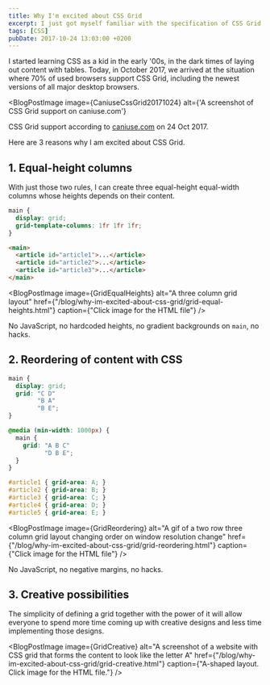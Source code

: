 ```yaml
---
title: Why I'm excited about CSS Grid
excerpt: I just got myself familiar with the specification of CSS Grid and cried a single tear of joy. Here's why.
tags: [CSS]
pubDate: 2017-10-24 13:03:00 +0200
---
```



I started learning CSS as a kid in the early '00s, in the dark times of laying out content with tables. Today, in October 2017, we arrived at the situation where 70% of used browsers support CSS Grid, including the newest versions of all major desktop browsers.

<BlogPostImage
  image={CaniuseCssGrid20171024}
  alt={'A screenshot of CSS Grid support on caniuse.com'}
>
  <Fragment slot="caption">CSS Grid support according to <a href="https://caniuse.com/#feat=css-grid">caniuse.com</a> on 24 Oct 2017.</Fragment>
</BlogPostImage>

Here are 3 reasons why I am excited about CSS Grid.

## 1. Equal-height columns

With just those two rules, I can create three equal-height equal-width columns whose heights depends on their content.

```css
main {
  display: grid;
  grid-template-columns: 1fr 1fr 1fr;
}
```

```html
<main>
  <article id="article1">...</article>
  <article id="article2">...</article>
  <article id="article3">...</article>
</main>
```

<BlogPostImage
  image={GridEqualHeights}
  alt="A three column grid layout"
  href={"/blog/why-im-excited-about-css-grid/grid-equal-heights.html"}
  caption={"Click image for the HTML file"}
/>

No JavaScript, no hardcoded heights, no gradient backgrounds on `main`, no hacks.

## 2. Reordering of content with CSS

```css
main {
  display: grid;
  grid: "C D"
        "B A"
        "B E";
}

@media (min-width: 1000px) {
  main {
    grid: "A B C"
          "D B E";
  }
}

#article1 { grid-area: A; }
#article2 { grid-area: B; }
#article3 { grid-area: C; }
#article4 { grid-area: D; }
#article5 { grid-area: E; }
```

<BlogPostImage
  image={GridReordering}
  alt="A gif of a two row three column grid layout changing order on window resolution change"
  href={"/blog/why-im-excited-about-css-grid/grid-reordering.html"}
  caption={"Click image for the HTML file"}
/>

No JavaScript, no negative margins, no hacks.

## 3. Creative possibilities

The simplicity of defining a grid together with the power of it will allow everyone to spend more time coming up with creative designs and less time implementing those designs.

<BlogPostImage
  image={GridCreative}
  alt="A screenshot of a website with CSS grid that forms the content to look like the letter A"
  href={"/blog/why-im-excited-about-css-grid/grid-creative.html"}
  caption={"A-shaped layout. Click image for the HTML file."}
/>
